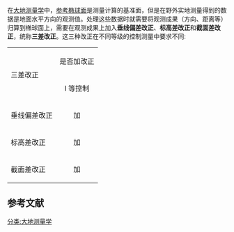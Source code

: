 在[[大地测量学|大地测量学]]中，[[参考椭球体|参考椭球面]]是测量计算的基准面，但是在野外实地测量得到的数据是地面水平方向的观测值。处理这些数据时就需要将观测成果（方向、距离等）归算到椭球面上，需要在观测成果上加入'''垂线偏差改正'''、'''标高差改正'''和'''截面差改正'''，统称'''三差改正'''。这三种改正在不同等级的控制测量中要求不同:
{| border="1" cellpadding="5" cellspacing="0"
|-
| rowspan=2| 三差改正
| colspan=3 align="center"| 是否加改正
|-
| I 等控制
| Ⅱ等控制
| Ⅲ、Ⅳ等控制
|-
| 垂线偏差改正
| 加
| 加
| 酌情考虑
|-
|标高差改正
|加
|加
|酌情考虑
|-
|截面差改正
|加
|不加
|不加
|}
==参考文献==
{{cite book zh |author=孔祥元 郭际明 刘宗泉|title=大地测量学基础 |format=M |edition=1 |location=武汉 |publisher=武汉大学出版社 |date=2005 |pages=122 |id= ISBN 978-7-307-04837-9}}



[[分类:大地测量学|分类:大地测量学]]
